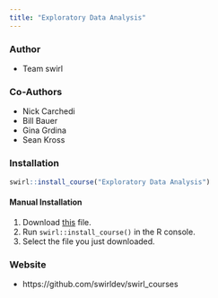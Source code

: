 ```yaml
---
title: "Exploratory Data Analysis"
---
```


### Author

- Team swirl

### Co-Authors

- Nick Carchedi
- Bill Bauer
- Gina Grdina
- Sean Kross

### Installation

```r
swirl::install_course("Exploratory Data Analysis")
```

#### Manual Installation

1. Download [this](http://swirlstats.com/scn/Exploratory_Data_Analysis.swc) file.
2. Run `swirl::install_course()` in the R console.
3. Select the file you just downloaded.

### Website

- https://github.com/swirldev/swirl_courses
